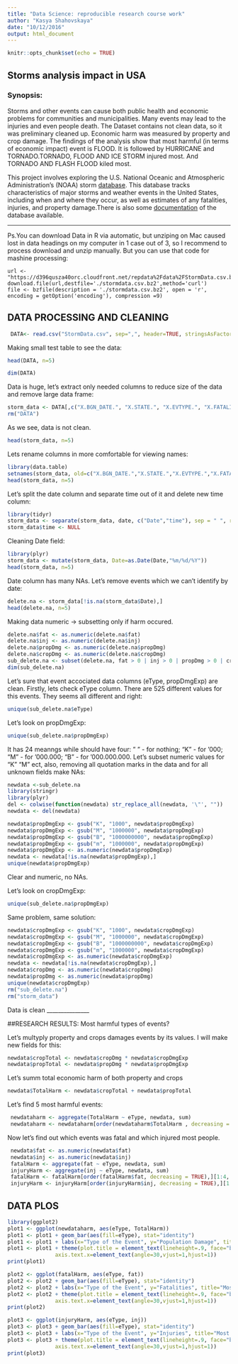```yaml
---
title: "Data Science: reproducible research course work"
author: "Kasya Shahovskaya"
date: "10/12/2016"
output: html_document
---
```


```r
knitr::opts_chunk$set(echo = TRUE)
```
## Storms analysis impact in USA

### Synopsis: 
Storms and other events can cause both public health and economic problems for communities and municipalities. Many events may lead to the injuries and even people death. The Dataset contains not clean data, so it was preliminary cleaned up. Economic harm was measured by property and crop damage. The findings of the analysis show that most harmful (in terms of economic impact) event is FLOOD. It is followed by HURRICANE and TORNADO.TORNADO, FLOOD AND ICE STORM injured most. And TORNADO AND FLASH FLOOD kiled most.

This project involves exploring the U.S. National Oceanic and Atmospheric Administration's (NOAA) storm [database](https://d396qusza40orc.cloudfront.net/repdata%2Fdata%2FStormData.csv.bz2). This database tracks characteristics of major storms and weather events in the United States, including when and where they occur, as well as estimates of any fatalities, injuries, and property damage.There is also some [documentation](https://d396qusza40orc.cloudfront.net/repdata%2Fpeer2_doc%2Fpd01016005curr.pdf) of the database available.

______
Ps.You can download Data in R via automatic, but unziping on Mac caused lost in data headings
on my computer in 1 case out of 3, so I recommend to process download and unzip manually. 
But you can use that code for mashine processing:
```
url <- "https://d396qusza40orc.cloudfront.net/repdata%2Fdata%2FStormData.csv.bz2"
download.file(url,destfile='./stormdata.csv.bz2',method='curl') 
file <- bzfile(description = './stormdata.csv.bz2', open = 'r', encoding = getOption('encoding'), compression =9)
```
## DATA PROCESSING AND CLEANING

```r
 DATA<- read.csv("StormData.csv", sep=",", header=TRUE, stringsAsFactors=FALSE, quote = "")
```

Making small test table to see the data:
```r
head(DATA, n=5)
```
```r
dim(DATA)
```
Data is huge, let's extract only needed columns to reduce size of the data and remove large data frame:

```r
storm_data <- DATA[,c("X.BGN_DATE.", "X.STATE.", "X.EVTYPE.", "X.FATALITIES.", "X.INJURIES.", "X.PROPDMG.", "X.PROPDMGEXP.", "X.CROPDMG.", "X.CROPDMGEXP.", "X.REFNUM.")]
rm("DATA")
```

As we see, data is not clean.

```r
head(storm_data, n=5)
```
Lets rename columns in more comfortable for viewing names:
```r
library(data.table)
setnames(storm_data, old=c("X.BGN_DATE.","X.STATE.","X.EVTYPE.","X.FATALITIES.","X.INJURIES.","X.PROPDMG.","X.PROPDMGEXP.","X.CROPDMG.","X.CROPDMGEXP.","X.REFNUM."), new=c("date", "state","eType","fat","inj","propDmg","propDmgExp","cropDmg","cropDmgExp","refNum"))
head(storm_data, n=5)
```
Let's split the date column and separate time out of it and delete new time column:

```r
library(tidyr)
storm_data <- separate(storm_data, date, c("Date","time"), sep = " ", remove = TRUE)
storm_data$time <- NULL
```
Cleaning Date field:
```r
library(plyr)
storm_data <- mutate(storm_data, Date=as.Date(Date,"%m/%d/%Y"))
head(storm_data, n=5)
```
Date column has many NAs. Let's remove events which we can't identify by date:

```r
delete.na <- storm_data[!is.na(storm_data$Date),]
head(delete.na, n=5)
```

Making data numeric -> subsetting only if harm occured.
```r
delete.na$fat <- as.numeric(delete.na$fat)   
delete.na$inj <- as.numeric(delete.na$inj)   
delete.na$propDmg <- as.numeric(delete.na$propDmg)   
delete.na$cropDmg <- as.numeric(delete.na$cropDmg)
sub_delete.na <- subset(delete.na, fat > 0 | inj > 0 | propDmg > 0 | cropDmg > 0)
dim(sub_delete.na)
```

Let's sure that event accociated data columns (eType, propDmgExp) are clean.
Firstly, lets check eType column. There are 525 different values for this events. 
They seems all different and right:
```r
unique(sub_delete.na$eType)
```

Let's look on propDmgExp: 
```r
unique(sub_delete.na$propDmgExp)
```
It has 24 meanngs while should have four: " " - for nothing; "K" - for '000; "M" - for '000.000; "B" - for '000.000.000.
Let's subset numeric values for "K" "M" ect, also, removing all quotation marks in the data and for all unknown fields make NAs:
```r
newdata <-sub_delete.na
library(stringr)
library(plyr)
del <- colwise(function(newdata) str_replace_all(newdata, '\"', ""))
newdata <- del(newdata)

newdata$propDmgExp <- gsub("K", "1000", newdata$propDmgExp)
newdata$propDmgExp <- gsub("M", "1000000", newdata$propDmgExp)
newdata$propDmgExp <- gsub("B", "1000000000", newdata$propDmgExp)
newdata$propDmgExp <- gsub("m", "1000000", newdata$propDmgExp)
newdata$propDmgExp <- as.numeric(newdata$propDmgExp) 
newdata <- newdata[!is.na(newdata$propDmgExp),]
unique(newdata$propDmgExp)
```
Clear and numeric, no NAs. 

Let's look on cropDmgExp: 
```r
unique(sub_delete.na$propDmgExp)
```
Same problem, same solution:

```r
newdata$cropDmgExp <- gsub("K", "1000", newdata$cropDmgExp)
newdata$cropDmgExp <- gsub("M", "1000000", newdata$cropDmgExp)
newdata$cropDmgExp <- gsub("B", "1000000000", newdata$cropDmgExp)
newdata$cropDmgExp <- gsub("m", "1000000", newdata$cropDmgExp)
newdata$cropDmgExp <- as.numeric(newdata$cropDmgExp) 
newdata <- newdata[!is.na(newdata$cropDmgExp),]
newdata$cropDmg <- as.numeric(newdata$cropDmg)
newdata$propDmg <- as.numeric(newdata$propDmg)
unique(newdata$cropDmgExp)
rm("sub_delete.na")
rm("storm_data")

```

Data is clean
_______________

##RESEARCH RESULTS: Most harmful types of events?

Let's multyply property and crops damages events by its values. I will make new fields for this:

```r
newdata$cropTotal <- newdata$cropDmg * newdata$cropDmgExp
newdata$propTotal <- newdata$propDmg * newdata$propDmgExp
```
Let's summ total economic harm of both property and crops
```r
newdata$TotalHarm <- newdata$cropTotal + newdata$propTotal
```
Let's find 5 most harmful events:

```r
 newdataharm <- aggregate(TotalHarm ~ eType, newdata, sum)
 newdataharm <- newdataharm[order(newdataharm$TotalHarm , decreasing = TRUE),][1:4, ] 
```
Now let's find out which events was fatal and which injured most people.
```r
 newdata$fat <- as.numeric(newdata$fat)
 newdata$inj <- as.numeric(newdata$inj)
 fatalHarm <- aggregate(fat ~ eType, newdata, sum)
 injuryHarm <- aggregate(inj ~ eType, newdata, sum)
 fatalHarm <- fatalHarm[order(fatalHarm$fat, decreasing = TRUE),][1:4, ] 
 injuryHarm <- injuryHarm[order(injuryHarm$inj, decreasing = TRUE),][1:4, ] 
```

## DATA PLOS

```r
library(ggplot2)
plot1 <- ggplot(newdataharm, aes(eType, TotalHarm)) 
plot1 <- plot1 + geom_bar(aes(fill=eType), stat="identity")
plot1 <- plot1 + labs(x="Type of the Event", y="Population Damage", title="Most Harmful Events")
plot1 <- plot1 + theme(plot.title = element_text(lineheight=.9, face="bold"),
               axis.text.x=element_text(angle=30,vjust=1,hjust=1))
print(plot1)

plot2 <- ggplot(fatalHarm, aes(eType, fat)) 
plot2 <- plot2 + geom_bar(aes(fill=eType), stat="identity")
plot2 <- plot2 + labs(x="Type of the Event", y="Fatalities", title="Most fatal events")
plot2 <- plot2 + theme(plot.title = element_text(lineheight=.9, face="bold"),
               axis.text.x=element_text(angle=30,vjust=1,hjust=1))
print(plot2)

plot3 <- ggplot(injuryHarm, aes(eType, inj)) 
plot3 <- plot3 + geom_bar(aes(fill=eType), stat="identity")
plot3 <- plot3 + labs(x="Type of the Event", y="Injuries", title="Most injurable events")
plot3 <- plot3 + theme(plot.title = element_text(lineheight=.9, face="bold"),
               axis.text.x=element_text(angle=30,vjust=1,hjust=1))
print(plot3)
```